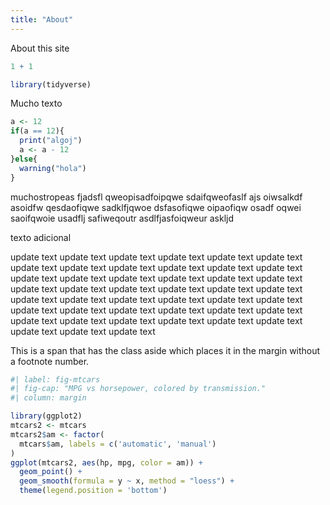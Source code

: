 ```yaml
---
title: "About"
---
```


About this site

```r
1 + 1
```

```r
library(tidyverse)
```

Mucho texto

```r
a <- 12
if(a == 12){
  print("algoj")
  a <- a - 12
}else{
  warning("hola")
}

```

muchostropeas fjadsfl qweopisadfoipqwe sdaifqweofaslf ajs oiwsalkdf asoidfw qesdaofiqwe sadklfjqwoe dsfasofiqwe oipaofiqw osadf oqwei saoifqwoie usadflj safiweqoutr asdlfjasfoiqweur askljd

<aside>
texto adicional
</aside>

update text
update text
update text
update text
update text
update text
update text
update text
update text
update text
update text
update text
update text
update text
update text
update text
update text
update text
update text
update text
update text
update text
update text
update text
update text
update text
update text
update text
update text
update text
update text
update text
update text
update text
update text
update text
update text
update text
update text
update text
update text
update text
update text
update text
update text

[This is a span that has the class aside which places it in the margin without a footnote number.]{.aside}

```r
#| label: fig-mtcars
#| fig-cap: "MPG vs horsepower, colored by transmission."
#| column: margin

library(ggplot2)
mtcars2 <- mtcars
mtcars2$am <- factor(
  mtcars$am, labels = c('automatic', 'manual')
)
ggplot(mtcars2, aes(hp, mpg, color = am)) +
  geom_point() +
  geom_smooth(formula = y ~ x, method = "loess") +
  theme(legend.position = 'bottom')
```
